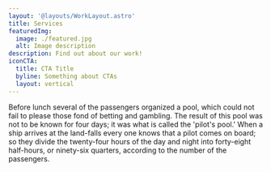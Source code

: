 ```yaml
---
layout: '@layouts/WorkLayout.astro'
title: Services
featuredImg:
  image: ./featured.jpg
  alt: Image description
description: Find out about our work!
iconCTA:
  title: CTA Title
  byline: Something about CTAs
  layout: vertical
---
```


Before lunch several of the passengers organized a pool, which could not fail to please those fond of betting and gambling. The result of this pool was not to be known for four days; it was what is called the 'pilot's pool.' When a ship arrives at the land-falls every one knows that a pilot comes on board; so they divide the twenty-four hours of the day and night into forty-eight half-hours, or ninety-six quarters, according to the number of the passengers.
